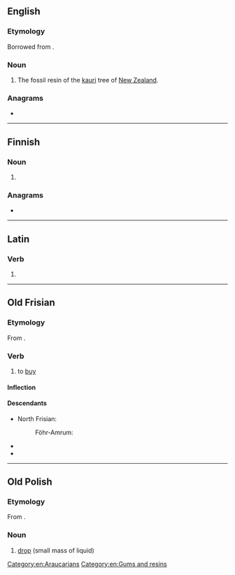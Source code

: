 {{also|kapią|kąpią}}
==English==

===Etymology===
Borrowed from {{bor|en|mi|-}}.

===Noun===
{{en-noun|-}}

# The fossil resin of the [[kauri]] tree of [[New Zealand]].

{{Webster 1913}}

===Anagrams===
* {{anagrams|en|a=aaikp|kapai}}

[[Category:en:Araucarians]]
[[Category:en:Gums and resins]]

----

==Finnish==

===Noun===
{{head|fi|noun form}}

# {{fi-form of|kapi|case=partitive|pl=singular}}

===Anagrams===
* {{anagrams|fi|a=aaikp|kaapi|pikaa}}

----

==Latin==

===Verb===
{{head|la|verb form}}

# {{inflection of|la|kapiō||3|s|pres|actv|subj}}

----

==Old Frisian==

===Etymology===
{{dercat|ofs|gem-pro|la|inh=1}}
From {{inh|ofs|gmw-pro|*kaupōn}}.

===Verb===
{{ofs-verb|head=kāpia}}

# to [[buy]]

====Inflection====
{{ofs-conj-wk2|kāp}}

====Descendants====
* North Frisian:
*: Föhr-Amrum: {{l|frr|kuupe}}
* {{desc|stq|koopje}}
* {{desc|fy|keapje}}

----

==Old Polish==

===Etymology===
From {{inh|zlw-opl|sla-pro|*kapь}}.

===Noun===
{{head|zlw-opl|noun|g=f}}

# [[drop]] (small mass of liquid)